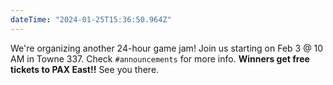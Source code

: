 ```yaml
---
dateTime: "2024-01-25T15:36:50.964Z"
---
```


We're organizing another 24-hour game jam! Join us starting on Feb 3 @ 10 AM in Towne 337. Check `#announcements` for more info. **Winners get free tickets to PAX East!!** See you there.
